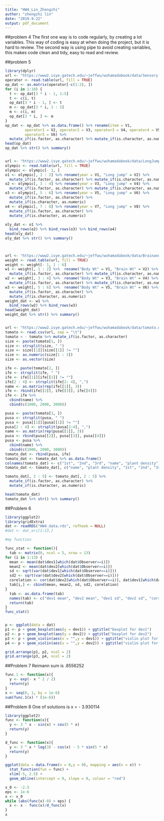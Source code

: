 ```yaml
---
title: "HW4_Lin_Zhengzhi"
author: "zhengzhi lin"
date: "2019.9.22"
output: pdf_document
---
```

##problem 4
The first one way is to code regularly, by creating a lot variables. This way of coding is easy at when doing the project, but it is hard to review. The second way is using pipe to avoid creating variables, this makes code clean and tidy, easy to read and review.

##problem 5

```r
library(dplyr)
url <- "https://www2.isye.gatech.edu/~jeffwu/wuhamadabook/data/Sensory.dat"
operator <- read.table(url, fill = TRUE)
op_dat <- as.matrix(operator[-c(1:2), ])
for (i in 1:10) {
  t <- op_dat[3 * i - 1, 1:5]
  t <- c(i, t)
  op_dat[3 * i - 1, ] <- t
  m <- op_dat[3 * i, 1 : 5]
  m <- c(i, m)
  op_dat[3 * i, ] <- m
}
op_dat <- op_dat %>% as.data.frame() %>% rename(item = V1,
         operator1 = V2, operator2 = V3, operator3 = V4, operator4 = V5, 
         operator5 = V6) %>%
  mutate_if(is.factor, as.character) %>% mutate_if(is.character, as.numeric )
head(op_dat)
op_dat %>% str() %>% summary()


url <- "https://www2.isye.gatech.edu/~jeffwu/wuhamadabook/data/LongJumpData.dat"
olympic <- read.table(url, fill = TRUE)
olympic <- olympic[- 1, ]
o1 <- olympic[, 1 : 2] %>% rename(year = V1, "Long jump" = V2) %>% 
  mutate_if(is.factor, as.character) %>% mutate_if(is.character, as.numeric)
o2 <- olympic[, 3 : 4] %>% rename(year = V3, "Long jump" = V4) %>%
  mutate_if(is.factor, as.character) %>% mutate_if(is.character, as.numeric)
o3 <- olympic[, 5 : 6] %>% rename(year = V5, "Long jump" = V6) %>%
  mutate_if(is.factor, as.character) %>% 
  mutate_if(is.character, as.numeric)
o4 <- olympic[, 7 : 8] %>% rename(year = V7, "Long jump" = V8) %>%
  mutate_if(is.factor, as.character) %>% 
  mutate_if(is.character, as.numeric)
 
oly_dat <- o1 %>%
  bind_rows(o2) %>% bind_rows(o3) %>% bind_rows(o4)
head(oly_dat)
oly_dat %>% str() %>% summary()



url <- "https://www2.isye.gatech.edu/~jeffwu/wuhamadabook/data/BrainandBodyWeight.dat"
weight <- read.table(url, fill = TRUE)
weight <- weight[- 1, 1 : 6]
w1 <- weight[, 1 : 2] %>%  rename("Body Wt" = V1, "Brain Wt" = V2) %>%
  mutate_if(is.factor, as.character) %>% mutate_if(is.character, as.numeric)
w2 <- weight[, 3 : 4] %>%  rename("Body Wt" = V3, "Brain Wt" = V4) %>%
  mutate_if(is.factor, as.character) %>% mutate_if(is.character, as.numeric)
w3 <- weight[, 5 : 6] %>%  rename("Body Wt" = V5, "Brain Wt" = V6) %>%
  mutate_if(is.factor, as.character) %>% 
  mutate_if(is.character, as.numeric)
weight_dat <- w1 %>%
  bind_rows(w2) %>% bind_rows(w3)
head(weight_dat)
weight_dat %>% str() %>% summary()


url <- "https://www2.isye.gatech.edu/~jeffwu/wuhamadabook/data/tomato.dat"
tomato <- read.csv(url, sep = "\t")
tomato < - tomato %>% mutate_if(is.factor, as.character)
size <- paste(tomato[1, ])
size <- strsplit(size, " ")
size <- size[[1]][size[[1]] != ""]
size <- as.numeric(size[1 : 3])   
size <- as.vector(size)

ife <- paste(tomato[2, ])
ife <- strsplit(ife, " ")
ife <- ife[[1]][ife[[1]] != ""]
ife[2 : 4] <- strsplit(ife[2: 4], ",")
name <- as.matrix(rep(ife[[1]], 3))
ife <- rbind(ife[[2]], ife[[3]], ife[[4]])
ife <- ife %>% 
  cbind(name) %>% 
  cbind(c(1000, 2000, 3000))

pusa <- paste(tomato[3, ])
pusa <- strsplit(pusa, " ")
pusa <- pusa[[1]][pusa[[1]] != ""]
pusa[2 : 4] <- strsplit(pusa[2:4], ",")
name <- as.matrix(rep(pusa[[1]], 3))
pusa <- rbind(pusa[[2]], pusa[[3]], pusa[[4]])
pusa <- pusa %>% 
  cbind(name) %>% 
  cbind(c(1000, 2000, 3000))
tomato_dat <- rbind(pusa, ife)
tomato_dat <- tomato_dat %>% as.data.frame()
colnames(tomato_dat) <- c("1st", "2nd", "3rd", "name", "plant density")
tomato_dat <- tomato_dat[, c("name", "plant density", "1st", "2nd", "3rd")]

tomato_dat[, 2 : 5] <- tomato_dat[, 2 : 5] %>% 
  mutate_if(is.factor, as.character) %>% 
  mutate_if(is.character, as.numeric)

head(tomato_dat)
tomato_dat %>% str() %>% summary()
```

##Problem 6
```r
library(ggplot2)
library(gridExtra)
dat <- readRDS("HW4_data.rds", refhook = NULL)
#dat <- dat_ori[1:13,]

#my function

func_stat <- function(){
  tab <- matrix(0, ncol = 5, nrow = 13)
for (i in 1:13) {
  mean <- mean(dat$dev1[which(dat$Observer==i)])
  mean2 <- mean(dat$dev2[which(dat$Observer==i)])
  sd <- sqrt(var(dat$dev1[which(dat$Observer==i)]))
  sd2 <- sqrt(var(dat$dev2[which(dat$Observer==i)]))
  corelation <- cor(dat$dev2[which(dat$Observer==i)], dat$dev1[which(dat$Observer==i)])
  tab[i,] <- cbind(mean, mean2, sd, sd2, corelation)
}
  tab <- as.data.frame(tab)
  names(tab) <- c("dev1 mean", "dev2 mean", "dev1 sd", "dev2 sd", "correlation")
  return(tab)
} 
func_stat()


p <- ggplot(data = dat)
p1 <- p + geom_boxplot(aes(y = dev1)) + ggtitle("boxplot for dev1")
p2 <- p + geom_boxplot(aes(y = dev2)) + ggtitle("boxplot for dev2")
p3 <- p + geom_violin(aes(x = "",y = dev1)) + ggtitle("violin plot for dev2")
p4 <- p + geom_violin(aes(x = "",y = dev2)) + ggtitle("violin plot for dev2")

grid.arrange(p1, p2, ncol = 2)
grid.arrange(p3, p4, ncol = 2)

```

##Problem 7
Reimann sum is .8556252
```r
func.1 <- function(x){
  y <- exp(- x ^ 2 / 2)
  return(y)
}
x <- seq(0, 1, by = 1e-6)
sum(func.1(x) * (1e-6))

```

##Problem 8
One of solutions is x = - 3.930114
```r
library(ggplot2)
func <- function(x){
  y <- 3 ^ x - sin(x) + cos(5 * x)
  return(y)
}

d_func <- function(x){
  y <- 3 ^ x * log(3) - cos(x) - 5 * sin(5 * x)
  return(y)
}

ggplot(data = data.frame(x = 0,y = 0), mapping = aes(x = x)) + 
  stat_function(fun = func) + 
  xlim(-5, 2.5) + 
  geom_abline(intercept = 0, slope = 0, colour = "red")

x_0 <- -2.5
eps <- 1e-6
x <- x_0
while (abs(func(x)-0) > eps) {
  x <- x - func(x)/d_func(x)
}
x
```